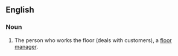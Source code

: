 ==English==

===Noun===
{{en-noun|pl=floorpeople}}

#The person who works the floor (deals with customers), a [[floor manager]].